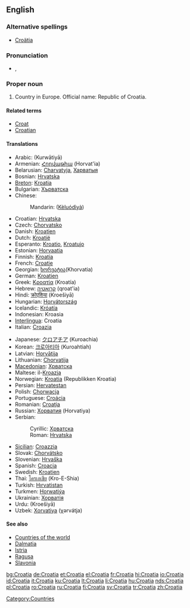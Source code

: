 ==English==
{{wikipedia}}

===Alternative spellings===
* [[Croätia]]

===Pronunciation===
* {{a|UK}} {{IPA|/ˈkɹəʊˌeɪ.ʃə/}}, {{SAMPA|"kr@U%eI.S@/}}

===Proper noun===
{{en-proper noun}}

# Country in Europe. Official name: Republic of Croatia.

====Related terms====
* [[Croat]]
* [[Croatian]]

====Translations====
{{trans-top|Country in Europe}}
* Arabic: {{Arab|[[كرواتيا]]}} (Kurwātiyā)
* Armenian: [[Հորվաթիա]] (Horvat'ia)
* Belarusian: [[Charvatyja]], [[Харватыя]]
* Bosnian: [[Hrvatska#Bosnian|Hrvatska]] {{f}}
* [[Breton]]: [[Kroatia]]
* Bulgarian: [[Хърватска]] {{f}}
* Chinese:
*: Mandarin: {{zh-ts|剋羅地亞|克罗地亚}} ([[Kèluódìyà]])
* Croatian: [[Hrvatska#Croatian|Hrvatska]] {{f}}
* Czech: [[Chorvatsko]] {{n}}
* Danish: [[Kroatien]]
* Dutch: [[Kroatië]]
* Esperanto: [[Kroatio]], [[Kroatujo]]
* Estonian: [[Horvaatia]]
* Finnish: [[Kroatia]]
* French: [[Croatie]]
* Georgian: [[ხორვატია]](Khorvatia)
* German: [[Kroatien]]
* Greek: [[Κροατία]] (Kroatía) {{f}}
* Hebrew: [[קרואטיה]] (qroat'ia)
* Hindi: [[क्रोएशिया]] (Kroešiyā)
* Hungarian: [[Horvátország]]
* Icelandic: [[Króatía]] {{f}}
* Indonesian: Kroasia
* [[Interlingua]]: Croatia
* Italian: [[Croazia]]
{{trans-mid}}
* Japanese: [[クロアチア]] (Kuroachia)
* Korean: [[크로아티아]] (Kuroahtiah)
* Latvian: [[Horvātija]]
* Lithuanian: [[Kroatija|Chorvatija]]
* [[Macedonian]]: [[Хрватска#Macedonia|Хрватска]] {{f}}
* Maltese: il-[[Kroazja]]
* Norwegian: [[Kroatia]] (Republikken Kroatia)
* Persian: [[Hervatestan]]
* Polish: [[Chorwacja]]
* Portuguese: [[Croácia]]
* Romanian: [[Croaţia]] {{f}}
* Russian: [[Хорватия]] (Horvatiya)
* Serbian:
*: Cyrillic: [[Хрватска#Serbian|Хрватска]] {{f}}
*: Roman: [[Hrvatska#Serbian|Hrvatska]] {{f}}
* [[Sicilian]]: [[Croazzia]] {{f}}
* Slovak: [[Chorvátsko]]
* Slovenian: [[Hrvaška]] {{f}}
* Spanish: [[Croacia]]
* Swedish: [[Kroatien]]
* Thai: [[โครเอเชีย]] (Kro-E-Shia)
* Turkish: [[Hırvatistan]]
* Turkmen: [[Horwatiýa]]
* Ukrainian: [[Хорватія]]
* Urdu: {{ur-Arab|[[کرویشیا]]}} (Kroešiyā)
* Uzbek: [[Xorvatiya]] (χərvátja)
{{trans-bottom}}

====See also====
* [[Appendix:Countries of the world|Countries of the world]]
* [[Dalmatia]]
* [[Istria]]
* [[Ragusa]]
* [[Slavonia]]

[[Category:Countries]]

[[bg:Croatia]]
[[de:Croatia]]
[[et:Croatia]]
[[el:Croatia]]
[[fr:Croatia]]
[[hi:Croatia]]
[[io:Croatia]]
[[id:Croatia]]
[[it:Croatia]]
[[ku:Croatia]]
[[lt:Croatia]]
[[li:Croatia]]
[[hu:Croatia]]
[[nds:Croatia]]
[[pl:Croatia]]
[[ro:Croatia]]
[[ru:Croatia]]
[[fi:Croatia]]
[[sv:Croatia]]
[[tr:Croatia]]
[[zh:Croatia]]
